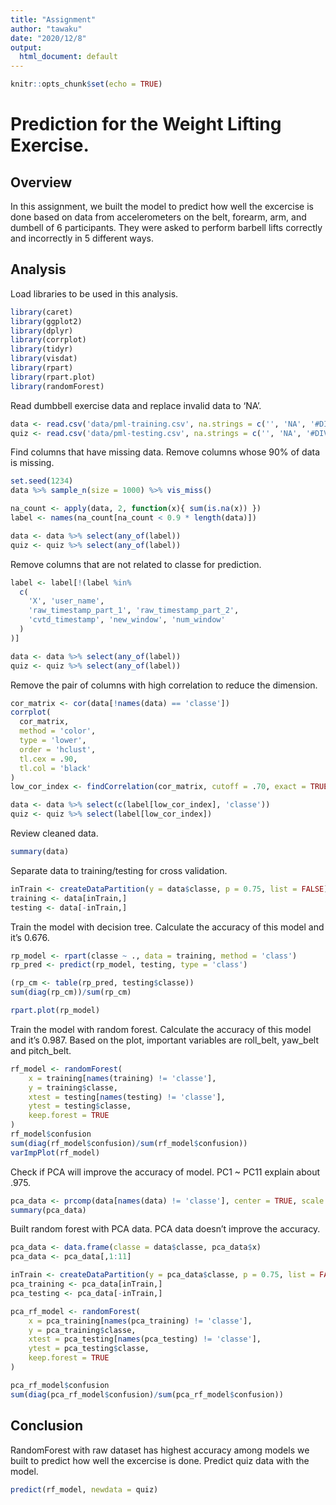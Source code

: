 ```yaml
---
title: "Assignment"
author: "tawaku"
date: "2020/12/8"
output:
  html_document: default
---
```


```r
knitr::opts_chunk$set(echo = TRUE)
```

# Prediction for the Weight Lifting Exercise.

## Overview
In this assignment, we built the model to predict how well the excercise is done based on data from accelerometers on the belt, forearm, arm, and dumbell of 6 participants. They were asked to perform barbell lifts correctly and incorrectly in 5 different ways. 

## Analysis
Load libraries to be used in this analysis.
```r
library(caret)
library(ggplot2)
library(dplyr)
library(corrplot)
library(tidyr)
library(visdat)
library(rpart)
library(rpart.plot)
library(randomForest)
```

Read dumbbell exercise data and replace invalid data to 'NA'.
```r
data <- read.csv('data/pml-training.csv', na.strings = c('', 'NA', '#DIV/0!'))
quiz <- read.csv('data/pml-testing.csv', na.strings = c('', 'NA', '#DIV/0!'))
```

Find columns that have missing data. Remove columns whose 90% of data is missing.
```r
set.seed(1234)
data %>% sample_n(size = 1000) %>% vis_miss()

na_count <- apply(data, 2, function(x){ sum(is.na(x)) })
label <- names(na_count[na_count < 0.9 * length(data)])

data <- data %>% select(any_of(label))
quiz <- quiz %>% select(any_of(label))
```

Remove columns that are not related to classe for prediction.
```r
label <- label[!(label %in% 
  c(
    'X', 'user_name',
    'raw_timestamp_part_1', 'raw_timestamp_part_2', 
    'cvtd_timestamp', 'new_window', 'num_window'
  )
)]

data <- data %>% select(any_of(label))
quiz <- quiz %>% select(any_of(label))
```

Remove the pair of columns with high correlation to reduce the dimension.
```r
cor_matrix <- cor(data[!names(data) == 'classe'])
corrplot(
  cor_matrix, 
  method = 'color', 
  type = 'lower', 
  order = 'hclust', 
  tl.cex = .90, 
  tl.col = 'black'
)
low_cor_index <- findCorrelation(cor_matrix, cutoff = .70, exact = TRUE)

data <- data %>% select(c(label[low_cor_index], 'classe'))
quiz <- quiz %>% select(label[low_cor_index])
```

Review cleaned data. 
```r
summary(data)
```

Separate data to training/testing for cross validation.
```r
inTrain <- createDataPartition(y = data$classe, p = 0.75, list = FALSE)
training <- data[inTrain,]
testing <- data[-inTrain,]
```

Train the model with decision tree.
Calculate the accuracy of this model and it's 0.676.
```r
rp_model <- rpart(classe ~ ., data = training, method = 'class')
rp_pred <- predict(rp_model, testing, type = 'class')

(rp_cm <- table(rp_pred, testing$classe))
sum(diag(rp_cm))/sum(rp_cm)

rpart.plot(rp_model)
```

Train the model with random forest.
Calculate the accuracy of this model and it's 0.987.
Based on the plot, important variables are roll_belt, yaw_belt and pitch_belt.
```r
rf_model <- randomForest(
    x = training[names(training) != 'classe'],
    y = training$classe,
    xtest = testing[names(testing) != 'classe'],
    ytest = testing$classe,
    keep.forest = TRUE
)
rf_model$confusion
sum(diag(rf_model$confusion)/sum(rf_model$confusion))
varImpPlot(rf_model)
```

Check if PCA will improve the accuracy of model. PC1 ~ PC11 explain about .975.
```r
pca_data <- prcomp(data[names(data) != 'classe'], center = TRUE, scale = TRUE)
summary(pca_data)
```

Built random forest with PCA data. PCA data doesn't improve the accuracy.
```r
pca_data <- data.frame(classe = data$classe, pca_data$x)
pca_data <- pca_data[,1:11]

inTrain <- createDataPartition(y = pca_data$classe, p = 0.75, list = FALSE)
pca_training <- pca_data[inTrain,]
pca_testing <- pca_data[-inTrain,]

pca_rf_model <- randomForest(
    x = pca_training[names(pca_training) != 'classe'],
    y = pca_training$classe,
    xtest = pca_testing[names(pca_testing) != 'classe'],
    ytest = pca_testing$classe,
    keep.forest = TRUE
)

pca_rf_model$confusion
sum(diag(pca_rf_model$confusion)/sum(pca_rf_model$confusion))
```

## Conclusion
RandomForest with raw dataset has highest accuracy among models we built to predict how well the excercise is done.
Predict quiz data with the model.
```r
predict(rf_model, newdata = quiz)
```

